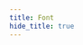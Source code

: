 ```yaml
---
title: Font
hide_title: true
---
```



<FeatureIcon src={css} alt="Font" title="Font" />
<LinkList
  srcList={[
    {
      title: "Import",
      link: "/docs/css/font/import",
      src: css,
      alt: "Import",
    },
    {
      title: "Display",
      link: "/docs/css/font/display",
      src: css,
      alt: "Display",
    },
  ]}
/>
